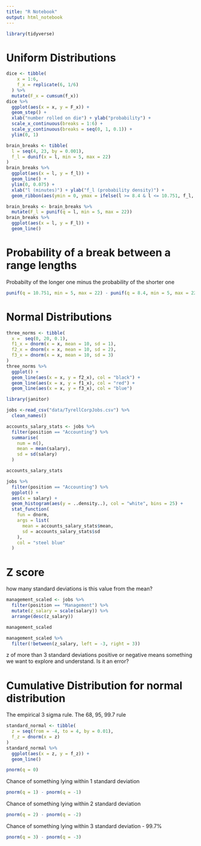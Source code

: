 ```yaml
---
title: "R Notebook"
output: html_notebook
---
```


```r
library(tidyverse)
```

# Uniform Distributions

```r
dice <- tibble(
    x = 1:6,
    f_x = replicate(6, 1/6)
  ) %>%
  mutate(F_x = cumsum(f_x))
dice %>%
  ggplot(aes(x = x, y = F_x)) +
  geom_step() +
  xlab("number rolled on die") + ylab("probability") +
  scale_x_continuous(breaks = 1:6) +
  scale_y_continuous(breaks = seq(0, 1, 0.1)) +
  ylim(0, 1) 
```

```r
brain_breaks <- tibble(
  l = seq(4, 23, by = 0.001),
  f_l = dunif(x = l, min = 5, max = 22)
)
brain_breaks %>%
  ggplot(aes(x = l, y = f_l)) +
  geom_line() +
  ylim(0, 0.075) + 
  xlab("l (minutes)") + ylab("f_l (probability density)") +
  geom_ribbon(aes(ymin = 0, ymax = ifelse(l >= 8.4 & l <= 10.751, f_l, 0)), fill = "red", alpha = 0.6)
```

```r
brain_breaks <- brain_breaks %>%
  mutate(F_l = punif(q = l, min = 5, max = 22))
brain_breaks %>%
  ggplot(aes(x = l, y = F_l)) +
  geom_line()
```

# Probability of a break between a range lengths

Probabilty of the longer one minus the probability of the shorter one

```r
punif(q = 10.751, min = 5, max = 22) - punif(q = 8.4, min = 5, max = 22)
```

# Normal Distributions

```r
three_norms <- tibble(
  x =  seq(0, 20, 0.1),
  f1_x = dnorm(x = x, mean = 10, sd = 1), 
  f2_x = dnorm(x = x, mean = 10, sd = 2),
  f3_x = dnorm(x = x, mean = 10, sd = 3)
)
three_norms %>%
  ggplot() +
  geom_line(aes(x = x, y = f2_x), col = "black") +
  geom_line(aes(x = x, y = f1_x), col = "red") +
  geom_line(aes(x = x, y = f3_x), col = "blue")
```

```r
library(janitor)
```

```r
jobs <-read_csv("data/TyrellCorpJobs.csv") %>% 
  clean_names()
```

```r
accounts_salary_stats <- jobs %>% 
  filter(position == "Accounting") %>% 
  summarise(
    num = n(),
    mean = mean(salary),
    sd = sd(salary)
  )

accounts_salary_stats
```

```r
jobs %>% 
  filter(position == "Accounting") %>% 
  ggplot() +
  aes(x = salary) +
  geom_histogram(aes(y = ..density..), col = "white", bins = 25) +
  stat_function(
    fun = dnorm,
    args = list(
      mean = accounts_salary_stats$mean,
      sd = accounts_salary_stats$sd
    ),
    col = "steel blue"
  )
```

# Z score
how many standard deviations is this value from the mean?
```r
management_scaled <- jobs %>% 
  filter(position == "Management") %>% 
  mutate(z_salary = scale(salary)) %>% 
  arrange(desc(z_salary))

management_scaled
```

```r
management_scaled %>% 
  filter(!between(z_salary, left = -3, right = 3))
```
z of more than 3 standard deviations positive or negative means something we want to explore and understand. Is it an error?

# Cumulative Distribution for normal distribution
The empirical 3 sigma rule.
The 68, 95, 99.7 rule

```r
standard_normal <- tibble(
  z = seq(from = -4, to = 4, by = 0.01),
  f_z = dnorm(x = z)
)
standard_normal %>%
  ggplot(aes(x = z, y = f_z)) +
  geom_line()
```

```r
pnorm(q = 0)
```

Chance of something lying within 1 standard deviation
```r
pnorm(q = 1) - pnorm(q = -1)
```

Chance of something lying within 2 standard deviation
```r
pnorm(q = 2) - pnorm(q = -2)
```

Chance of something lying within 3 standard deviation - 99.7%
```r
pnorm(q = 3) - pnorm(q = -3)
```
